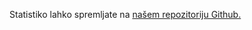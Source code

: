 Statistiko lahko spremljate na [našem repozitoriju Github.](https://github.com/sledilnik/zdravniki-data/tree/main/csv)
